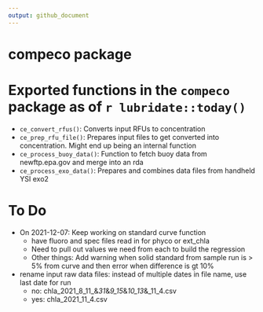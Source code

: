 ```yaml
---
output: github_document
---
```


# compeco package

# Exported functions in the `compeco` package as of `r lubridate::today()`

- `ce_convert_rfus()`: Converts input RFUs to concentration
- `ce_prep_rfu_file()`: Prepares input files to get converted into concentration.  Might end up being an internal function
- `ce_process_buoy_data()`: Function to fetch buoy data from newftp.epa.gov and merge into an rda
- `ce_process_exo_data()`: Prepares and combines data files from handheld YSI exo2

# To Do
- On 2021-12-07: Keep working on standard curve function
  - have fluoro and spec files read in for phyco or ext_chla
  - Need to pull out values we need from each to build the regression
  - Other things: Add warning when solid standard from sample run is > 5% from curve and then error when difference is gt 10%


- rename input raw data files: instead of multiple dates in file name, use last date for run
  - no: chla_2021_8_11_&_31_&_9_15_&_10_13_&_11_4.csv
  - yes: chla_2021_11_4.csv